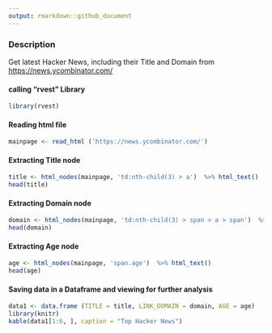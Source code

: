 ```yaml
---
output: rmarkdown::github_document
---
```


### Description

Get latest Hacker News, including their Title and Domain from <https://news.ycombinator.com/>

#### calling "rvest" Library

```r
library(rvest)
```

#### Reading html file

```r
mainpage <- read_html ('https://news.ycombinator.com/')
```

#### Extracting Title node

```r
title <- html_nodes(mainpage, 'td:nth-child(3) > a')  %>% html_text()
head(title)
```

#### Extracting Domain node

```r
domain <- html_nodes(mainpage, 'td:nth-child(3) > span > a > span')  %>% html_text()
head(domain)
```

#### Extracting Age node

```r
age <- html_nodes(mainpage, 'span.age')  %>% html_text()
head(age)
```

#### Saving data in a Dataframe and viewing for further analysis

```r
data1 <- data.frame (TITLE = title, LINK_DOMAIN = domain, AGE = age)
library(knitr)
kable(data1[1:6, ], caption = "Top Hacker News")
```